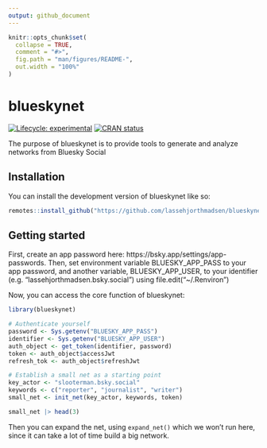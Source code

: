 ```yaml
---
output: github_document
---
```


<!-- README.md is generated from README.Rmd. Please edit that file -->

```r
knitr::opts_chunk$set(
  collapse = TRUE,
  comment = "#>",
  fig.path = "man/figures/README-",
  out.width = "100%"
)
```

# blueskynet

<!-- badges: start -->
[![Lifecycle: experimental](https://img.shields.io/badge/lifecycle-experimental-orange.svg)](https://lifecycle.r-lib.org/articles/stages.html#experimental)
[![CRAN status](https://www.r-pkg.org/badges/version/blueskynet)](https://CRAN.R-project.org/package=blueskynet)
<!-- badges: end -->

The purpose of blueskynet is to provide tools to generate and analyze networks from Bluesky Social

## Installation

You can install the development version of blueskynet like so:

``` r
remotes::install_github("https://github.com/lassehjorthmadsen/blueskynet.git")
```

## Getting started

First, create an app password here: https://bsky.app/settings/app-passwords. Then, set environment variable BLUESKY_APP_PASS to your app password, and another variable, BLUESKY_APP_USER, to your identifier (e.g. "lassehjorthmadsen.bsky.social") using file.edit("~/.Renviron")

Now, you can access the core function of blueskynet:

```r
library(blueskynet)

# Authenticate yourself
password <- Sys.getenv("BLUESKY_APP_PASS")
identifier <- Sys.getenv("BLUESKY_APP_USER")
auth_object <- get_token(identifier, password)
token <- auth_object$accessJwt
refresh_tok <- auth_object$refreshJwt

# Establish a small net as a starting point
key_actor <- "slooterman.bsky.social"
keywords <- c("reporter", "journalist", "writer")
small_net <- init_net(key_actor, keywords, token)

small_net |> head(3)
```

Then you can expand the net, using `expand_net()` which we won't run here, since it can take a lot of time build a big network.


